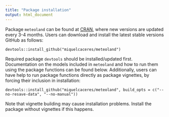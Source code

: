 ```yaml
---
title: "Package installation"
output: html_document
---
```

Package `meteoland` can be found at [CRAN](https://cran.r-project.org/), where new versions are updated every 3-4 months. Users can download and install the latest stable versions GitHub as follows:

`devtools::install_github("miquelcaceres/meteoland")`

Required package `devtools` should be installed/updated first. Documentation on the models included in `meteoland` and how to run them using the package functions can be found below. Additionally, users can have help to run package functions directly as package vignettes, by forcing their inclusion in installation: 

`devtools::install_github("miquelcaceres/meteoland", build_opts = c("--no-resave-data", "--no-manual"))`

Note that vignette building may cause installation problems. Install the package without vignettes if this happens.
